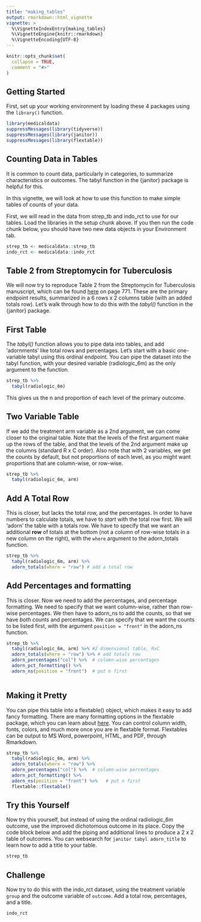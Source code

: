 ```yaml
---
title: "making_tables"
output: rmarkdown::html_vignette
vignette: >
  %\VignetteIndexEntry{making_tables}
  %\VignetteEngine{knitr::rmarkdown}
  %\VignetteEncoding{UTF-8}
---
```


```r
knitr::opts_chunk$set(
  collapse = TRUE,
  comment = "#>"
)
```

## Getting Started
First, set up your working environment by loading these 4 packages using the `library()` function.

```r
library(medicaldata)
suppressMessages(library(tidyverse))
suppressMessages(library(janitor))
suppressMessages(library(flextable))
```

## Counting Data in Tables
It is common to count data, particularly in categories, to summarize characteristics or outcomes. The tabyl function in the {janitor} package is helpful for this.

In this vignette, we will look at how to use this function to make simple tables of counts of your data. 

First, we will read in the data from strep_tb and indo_rct to use for our tables. Load the libraries in the setup chunk above. If you then run the code chunk below, you should have two new data objects in your Environment tab.

```r
strep_tb <- medicaldata::strep_tb
indo_rct <- medicaldata::indo_rct
```

## Table 2 from Streptomycin for Tuberculosis

We will now try to reproduce Table 2 from the Streptomycin for Tuberculosis manuscript, which can be found [here](https://www.bmj.com/content/bmj/2/4582/769.full.pdf) on page 771. These are the primary endpoint results, summarized in a 6 rows x 2 columns table (with an added totals row). Let's walk through how to do this with the _tabyl()_ function in the {janitor} package.

## First Table

The _tabyl()_ function allows you to pipe data into tables, and add 'adornments' like total rows and percentages. Let's start with a basic one-variable tabyl using this ordinal endpoint. You can pipe the dataset into the tabyl function, with your desired variable (radiologic_6m) as the only argument to the function.

```r
strep_tb %>% 
  tabyl(radiologic_6m)
```
This gives us the n and proportion of each level of the primary outcome. 

## Two Variable Table
If we add the treatment arm variable as a 2nd argument, we can come closer to the original table.
Note that the levels of the first argument make up the rows of the table, and that the levels of the 2nd argument make up the columns (standard R x C order). Also note that with 2 variables, we get the counts by default, but not proportions of each level, as you might want proportions that are column-wise, or row-wise. 

```r
strep_tb %>% 
  tabyl(radiologic_6m, arm)
```

## Add A Total Row

This is closer, but lacks the total row, and the percentages.
In order to have numbers to calculate totals, we have to _start_ with the total row first. We will 'adorn' the table with a totals row. We have to specify that we want an additional **row** of totals at the bottom (not a column of row-wise totals in a new column on the right), with the `where` argument to the adorn_totals function.

```r
strep_tb %>% 
  tabyl(radiologic_6m, arm) %>% 
  adorn_totals(where = "row") # add a total row
```

## Add Percentages and formatting

This is closer.
Now we need to add the percentages, and percentage formatting. We need to specify that we want column-wise, rather than row-wise percentages. 
We then have to adorn_ns to add the counts, so that we have _both_ counts and percentages. We can specify that we want the counts to be listed first, with the argument `position = "front"` in the adorn_ns function.

```r
strep_tb %>% 
  tabyl(radiologic_6m, arm) %>% #2 dimensional table, RxC
  adorn_totals(where = "row") %>% # add totals row
  adorn_percentages("col") %>%  # column-wise percentages
  adorn_pct_formatting() %>% 
  adorn_ns(position = "front")  # put n first
  
```

## Making it Pretty
You can pipe this table into a flextable() object, which makes it easy to add fancy formatting. There are many formatting options in the flextable package, which you can learn about [here](https://davidgohel.github.io/flextable/). You can control column width, fonts, colors, and much more once you are in flextable format. Flextables can be output to MS Word, powerpoint, HTML, and PDF, through Rmarkdown.

```r
strep_tb %>% 
  tabyl(radiologic_6m, arm) %>% 
  adorn_totals(where = "row") %>% 
  adorn_percentages("col") %>%  # column-wise percentages
  adorn_pct_formatting() %>% 
  adorn_ns(position = "front") %>%   # put n first
  flextable::flextable()
```

## Try this Yourself

Now try this yourself, but instead of using the ordinal radiologic_6m outcome, use the improved dichotomous outcome in its place. Copy the code block below and add the piping and additional lines to produce a 2 x 2 table of outcomes. You can websearch for `janitor tabyl adorn_title` to learn how to add a title to your table.

```r
strep_tb
```

## Challenge
Now try to do this with the indo_rct dataset, using the treatment variable `group` and the outcome variable of `outcome`. Add a total row, percentages, and a title.

```r
indo_rct 
```

